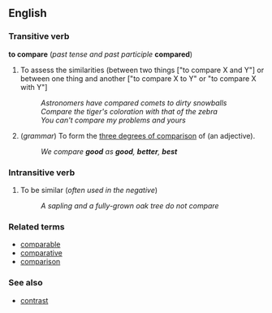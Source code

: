 ==English==
===Transitive verb===
'''to compare''' (''past tense and past participle'' '''compared''')

#To assess the similarities (between two things ["to compare X and Y"] or between one thing and another ["to compare X to Y" or "to compare X with Y"]
#:''Astronomers have compared comets to dirty snowballs''
#:''Compare the tiger's coloration with that of the zebra''
#:''You can't compare my problems and yours''
#(''grammar'') To form the [[three degrees of comparison]] of (an adjective).
#:''We compare '''good''' as '''good''', '''better''', '''best'''''

===Intransitive verb===
#To be similar (''often used in the negative'')
#:''A sapling and a fully-grown oak tree do not compare''

===Related terms===
*[[comparable]]
*[[comparative]]
*[[comparison]]

===See also===
*[[contrast]]